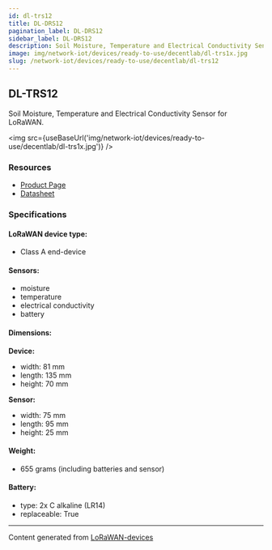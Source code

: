 ```yaml
---
id: dl-trs12
title: DL-DRS12
pagination_label: DL-DRS12
sidebar_label: DL-DRS12
description: Soil Moisture, Temperature and Electrical Conductivity Sensor for LoRaWAN
image: img/network-iot/devices/ready-to-use/decentlab/dl-trs1x.jpg
slug: /network-iot/devices/ready-to-use/decentlab/dl-trs12
---
```



<LegacyContentBanner />

## DL-TRS12

Soil Moisture, Temperature and Electrical Conductivity Sensor for LoRaWAN.

<img src={useBaseUrl('img/network-iot/devices/ready-to-use/decentlab/dl-trs1x.jpg')} />

### Resources

- [Product Page](https://www.decentlab.com/products/soil-moisture-temperature-and-electrical-conductivity-sensor-for-lorawan)
- [Datasheet](https://cdn.decentlab.com/download/datasheets/Decentlab-DL-TRS12-datasheet.pdf)

### Specifications

#### LoRaWAN device type:

- Class A end-device

#### Sensors:

- moisture
- temperature
- electrical conductivity
- battery

#### Dimensions:

**Device:**

- width: 81 mm
- length: 135 mm
- height: 70 mm

**Sensor:**

- width: 75 mm
- length: 95 mm
- height: 25 mm

#### Weight:

- 655 grams (including batteries and sensor)

#### Battery:

- type: 2x C alkaline (LR14)
- replaceable: True

---

Content generated from [LoRaWAN-devices](https://github.com/TheThingsNetwork/lorawan-devices)
